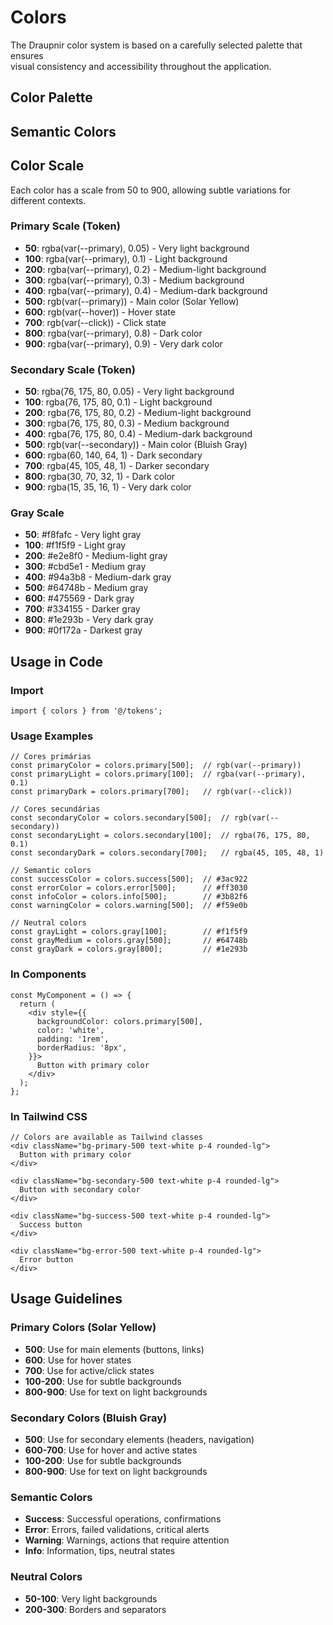 
<Meta title="Docs/Colors" />

<div style={{ textAlign: 'center', margin: '2rem 0 2.5rem 0' }}>
  <h1 style={{ fontWeight: 700, fontSize: '2.2rem', margin: '1rem 0 0.5rem 0' }}>Colors</h1>
  <p style={{ color: '#666', fontSize: '1.1rem', margin: 0 }}>
    The Draupnir color system is based on a carefully selected palette that ensures <br/> visual consistency and accessibility throughout the application.
  </p>
</div>


## Color Palette

<ColorPalette>
  <ColorItem
    title="Background"
    subtitle="Cores de fundo da aplicação"
    colors={{
      BgLight: "rgb(var(--bg-light))",
      Bg: "rgb(var(--background))",
      BgDisabled: "rgb(var(--bg-disabled))",
    }}
  />
  <ColorItem
    title="Gray scale"
    subtitle="Textos e elementos neutros"
    colors={{
        Primário: "rgb(var(--text-primary))",
        Secundário: "rgb(var(--text-secondary))",
        Terciário: "rgb(var(--text-tertiary))",
        Desativado: "rgb(var(--text-disabled))",
        Borda: "rgb(var(--outline))",
    }}
  />
  <ColorItem
    title="Primary"
    subtitle="Cor principal do sistema (definida por --primary)"
    colors={{
        Primary: "rgb(var(--primary))",
        Hover: "rgb(var(--hover))",
        Click: "rgb(var(--click))",
        Contrast: "rgb(var(--text-contrast))",
    }}
  />
  <ColorItem
    title="Secondary"
    subtitle="Cor secundária do sistema (definida por --secondary, verde)"
    colors={{
        Secondary: "rgb(var(--secondary))",
        Contrast: "#FFFFFF",
    }}
  />
</ColorPalette>

## Semantic Colors

<ColorPalette>
  <ColorItem
    title="Success"
    subtitle="Successful operations"
    colors={{
      Success: "#3ac922",
    }}
  />
  <ColorItem
    title="Error"
    subtitle="Errors and critical alerts"
    colors={{
      Error: "#ff3030",
    }}
  />
  <ColorItem
    title="Info"
    subtitle="Information and tips"
    colors={{
      Info: "#3b82f6",
    }}
  />
  <ColorItem
    title="Warning"
    subtitle="Warnings and attention"
    colors={{
      Warning: "#f59e0b",
    }}
  />
</ColorPalette>

## Color Scale

Each color has a scale from 50 to 900, allowing subtle variations for different contexts.

### Primary Scale (Token)

- **50**: rgba(var(--primary), 0.05) - Very light background
- **100**: rgba(var(--primary), 0.1) - Light background
- **200**: rgba(var(--primary), 0.2) - Medium-light background
- **300**: rgba(var(--primary), 0.3) - Medium background
- **400**: rgba(var(--primary), 0.4) - Medium-dark background
- **500**: rgb(var(--primary)) - Main color (Solar Yellow)
- **600**: rgb(var(--hover)) - Hover state
- **700**: rgb(var(--click)) - Click state
- **800**: rgba(var(--primary), 0.8) - Dark color
- **900**: rgba(var(--primary), 0.9) - Very dark color

### Secondary Scale (Token)

- **50**: rgba(76, 175, 80, 0.05) - Very light background
- **100**: rgba(76, 175, 80, 0.1) - Light background
- **200**: rgba(76, 175, 80, 0.2) - Medium-light background
- **300**: rgba(76, 175, 80, 0.3) - Medium background
- **400**: rgba(76, 175, 80, 0.4) - Medium-dark background
- **500**: rgb(var(--secondary)) - Main color (Bluish Gray)
- **600**: rgba(60, 140, 64, 1) - Dark secondary
- **700**: rgba(45, 105, 48, 1) - Darker secondary
- **800**: rgba(30, 70, 32, 1) - Dark color
- **900**: rgba(15, 35, 16, 1) - Very dark color

### Gray Scale

- **50**: #f8fafc - Very light gray
- **100**: #f1f5f9 - Light gray
- **200**: #e2e8f0 - Medium-light gray
- **300**: #cbd5e1 - Medium gray
- **400**: #94a3b8 - Medium-dark gray
- **500**: #64748b - Medium gray
- **600**: #475569 - Dark gray
- **700**: #334155 - Darker gray
- **800**: #1e293b - Very dark gray
- **900**: #0f172a - Darkest gray

## Usage in Code

### Import

```tsx
import { colors } from '@/tokens';
```

### Usage Examples

```tsx
// Cores primárias
const primaryColor = colors.primary[500];  // rgb(var(--primary))
const primaryLight = colors.primary[100];  // rgba(var(--primary), 0.1)
const primaryDark = colors.primary[700];   // rgb(var(--click))

// Cores secundárias
const secondaryColor = colors.secondary[500];  // rgb(var(--secondary))
const secondaryLight = colors.secondary[100];  // rgba(76, 175, 80, 0.1)
const secondaryDark = colors.secondary[700];   // rgba(45, 105, 48, 1)

// Semantic colors
const successColor = colors.success[500];  // #3ac922
const errorColor = colors.error[500];      // #ff3030
const infoColor = colors.info[500];        // #3b82f6
const warningColor = colors.warning[500];  // #f59e0b

// Neutral colors
const grayLight = colors.gray[100];        // #f1f5f9
const grayMedium = colors.gray[500];       // #64748b
const grayDark = colors.gray[800];         // #1e293b
```

### In Components

```tsx
const MyComponent = () => {
  return (
    <div style={{
      backgroundColor: colors.primary[500],
      color: 'white',
      padding: '1rem',
      borderRadius: '8px',
    }}>
      Button with primary color
    </div>
  );
};
```

### In Tailwind CSS

```tsx
// Colors are available as Tailwind classes
<div className="bg-primary-500 text-white p-4 rounded-lg">
  Button with primary color
</div>

<div className="bg-secondary-500 text-white p-4 rounded-lg">
  Button with secondary color
</div>

<div className="bg-success-500 text-white p-4 rounded-lg">
  Success button
</div>

<div className="bg-error-500 text-white p-4 rounded-lg">
  Error button
</div>
```

## Usage Guidelines

### Primary Colors (Solar Yellow)

- **500**: Use for main elements (buttons, links)
- **600**: Use for hover states
- **700**: Use for active/click states
- **100-200**: Use for subtle backgrounds
- **800-900**: Use for text on light backgrounds

### Secondary Colors (Bluish Gray)

- **500**: Use for secondary elements (headers, navigation)
- **600-700**: Use for hover and active states
- **100-200**: Use for subtle backgrounds
- **800-900**: Use for text on light backgrounds

### Semantic Colors

- **Success**: Successful operations, confirmations
- **Error**: Errors, failed validations, critical alerts
- **Warning**: Warnings, actions that require attention
- **Info**: Information, tips, neutral states

### Neutral Colors

- **50-100**: Very light backgrounds
- **200-300**: Borders and separators 